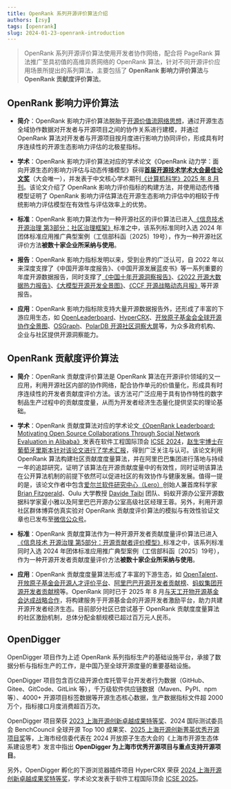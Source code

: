 ```yaml
---
title: OpenRank 系列开源评价算法介绍
authors: [zsy]
tags: [openrank]
slug: 2024-01-23-openrank-introduction
---
```


> OpenRank 系列开源评价算法使用开发者协作网络，配合将 PageRank 算法推广至具初值的高维异质网络的 OpenRank 算法，针对不同开源评价应用场景所提出的系列算法，主要包括了 **OpenRank 影响力评价算法**与 **OpenRank 贡献度评价算法**。

## OpenRank 影响力评价算法

- **简介**：OpenRank 影响力评价算法脱胎于[开源价值流网络思想](http://blog.frankzhao.cn/how_to_measure_open_source_3/)，通过开源生态全域协作数据对开发者与开源项目之间的协作关系进行建模，并通过 OpenRank 算法对开发者与开源项目按月度进行影响力协同评价，形成具有时序连续性的开源生态影响力评估的北极星指标。

- **学术**：OpenRank 影响力评价算法对应的学术论文《OpenRank 动力学：面向开源生态的影响力评估与动态传播模型》获得[**首届开源技术学术大会最佳论文奖**](https://mp.weixin.qq.com/s?__biz=MzI1MjQ2OTQ3Ng==&mid=2247650460&idx=4&sn=a82f784f429c5beccaa91b8198838b38&chksm=e9ef8517de980c014d19f7fe9cda2ec145bc8dd57882491e728f13f9eca23f5dbf643bebc96f&scene=27)（大会唯一），并发表于中文核心学术期刊[《计算机科学》2025 年 8 月刊](https://www.jsjkx.com/CN/volumn/volumn_420.shtml)。该论文介绍了 OpenRank 影响力评价指标的构建方法，并使用动态传播模型证明了 OpenRank 影响力评估算法在开源生态影响力评估中的相较于传统影响力评估模型在有效性与评估效率上的优势。

- **标准**：OpenRank 影响力算法作为一种开源社区的评价算法已进入[《信息技术 开源治理 第3部分：社区治理框架》](https://www.ttbz.org.cn/StandardManage/Detail/101704/)标准之中，该系列标准同时入选 2024 年团体标准应用推广典型案例（工信部科函〔2025〕19号），作为一种开源社区评价方法**被数十家企业所采纳与使用**。

- **报告**：OpenRank 影响力指标发明以来，受到业界的广泛认可，自 2022 年以来深度支撑了《中国开源年度报告》、《中国开源发展蓝皮书》等一系列重要的年度开源数据报告，同时支撑了[《中国十年开源洞察报告》](https://developer.aliyun.com/ebook/223)、[《2022 开源大数据热力报告》](https://developer.aliyun.com/ebook/7816/read)、[《大模型开源开发全景图》](https://mp.weixin.qq.com/s/2xwyGPZppdYmU_cDX3Xhyg?poc_token=HKtDl2ijmpYQrRkgVSisnqAtqV3--s95w1UGZamR)、[《CCF 开源战略动态月报》](https://www.ccf.org.cn/Chapters/DC/ODC/wyhdt/2024-03-15/828539.shtml)等开源报告。

- **应用**：OpenRank 影响力指标除支持大量开源数据报告外，还形成了丰富的下游应用生态，如 [OpenLeaderboard](https://open-leaderboard.x-lab.info/)、[HyperCRX](https://github.com/hypertrons/hypertrons-crx)、[开放原子基金会全球开源协作全景图](https://openatom-dashboard.x-lab.info/)、[OSGraph](https://osgraph.com/)、[PolarDB 开源社区洞察大屏](https://polardbx.com/dataPanorama)等，为众多政府机构、企业与社区提供开源洞察能力。

## OpenRank 贡献度评价算法

- **简介**：OpenRank 贡献度评价算法是 OpenRank 算法在开源评价领域的又一应用，利用开源社区内部的协作网络，配合协作单元的价值量化，形成具有时序连续性的开发者贡献度评价方法。该方法可广泛应用于具有协作特性的数字制品生产过程中的贡献度度量，从而为开发者经济生态量化提供坚实的理论基础。

- **学术**：OpenRank 贡献度算法对应的学术论文[《OpenRank Leaderboard: Motivating Open Source Collaborations Through Social Network Evaluation in Alibaba》](https://dl.acm.org/doi/10.1145/3639477.3639734)发表在软件工程国际顶会 [ICSE 2024](https://conf.researchr.org/track/icse-2024/icse-2024-software-engineering-in-practice?#event-overview)，[赵生宇博士在葡萄牙里斯本针对该论文进行了学术汇报](https://mp.weixin.qq.com/s/gVPmo0lxSxm6TMxRxkFzJw)，得到广泛关注与认可。该论文利用 OpenRank 算法构建社区贡献度度量算法，并在阿里巴巴集团进行落地与持续一年的追踪研究，证明了该算法在开源贡献度量中的有效性，同时证明该算法在公开算法机制的前提下依然可以促进社区的有效协作与健康发展。值得一提的是，该论文作者中包含[爱尔兰软件研究中心（Lero）](https://lero.ie/)创始人兼首席科学家 [Brian Fitzgerald](https://lero.ie/people/brian-fitzgerald)、Oulu 大学教授 [Davide Taibi](http://www.taibi.it/) 团队、蚂蚁开源办公室开源数据科学家夏小雅以及阿里巴巴开源办公室高级社区经理王蓉。另外，利用开源社区群体博弈仿真实验对 OpenRank 贡献度评价算法的模拟与有效性验证文章也已发布至[微信公众号](https://mp.weixin.qq.com/s/7kNzypdEpW9tAuWJg4byHg)。

- **标准**：OpenRank 贡献度算法作为一种开源开发者贡献度量评价算法已进入[《信息技术 开源治理 第5部分：开源贡献者评价模型》](https://www.ttbz.org.cn/StandardManage/Detail/101699/)标准之中，该系列标准同时入选 2024 年团体标准应用推广典型案例（工信部科函〔2025〕19号），作为一种开源开发者贡献度量评价方法**被数十家企业所采纳与使用**。

- **应用**：OpenRank 贡献度度量算法形成了丰富的下游生态，如 [OpenTalent](https://open-talent.x-lab.info/)、[开放原子基金会开源人才评价平台](https://talent.openatom.cn/)、[阿里巴巴开源开发者贡献榜](https://opensource.alibaba.com/contribution_leaderboard/details?projectValue=kubevela)、[蚂蚁集团开源开发者贡献榜](https://open-digger.cn/community-openrank-leaderboards/?locale=zh&organization=antgroup&timeUnit=month&timeValue=1751556025429&project=antd)等。OpenRank 同时已于 2025 年 8 月[与天工开物开源基金会达成战略合作](https://mp.weixin.qq.com/s/RBeAtsSaQCk353c-p4Qg9g)，将构建服务于开源基金会的开源开发者激励平台，助力共建开源开发者经济生态。目前部分社区已尝试基于 OpenRank 贡献度度量算法的社区激励机制，总体分配金额规模已超过百万元人民币。

## OpenDigger

OpenDigger 项目作为上述 OpenRank 系列指标生产的基础设施平台，承接了数据分析与指标生产的工作，是中国乃至全球开源度量的重要基础设施。

OpenDigger 项目包含百亿级开源仓库托管平台开发者行为数据（GitHub、Gitee、GitCode、GitLink 等），千万级软件供应链数据（Maven、PyPI、npm 等）、4000+ 开源项目标签数据等开源生态核心数据，生产数据指标文件超 2000 万个，指标接口月度消费超百万次。

OpenDigger 项目荣获 [2023 上海开源创新卓越成果特等奖](https://mp.weixin.qq.com/s/LlzOFzcPPtb2zE5WKEtfUw)、2024 国际测试委员会 BenchCouncil 全球开源 Top 100 成果奖、[2025 上海开源创新菁英优秀开源项目奖](https://mp.weixin.qq.com/s/hmg_08mqyM5TcPIUehGj1g)等，上海市经信委代表在 2024 开放原子生态大会的《上海市开源生态体系建设思考》发言中指出 **OpenDigger 为上海市优秀开源项目与重点支持开源项目**。

另外，OpenDigger 孵化的下游浏览器插件项目 HyperCRX 荣获 [2024 上海开源创新卓越成果奖特等奖](https://mp.weixin.qq.com/s/EVH5KHq-yT5Ix5cLefxBiw)，学术论文发表于软件工程国际顶会 [ICSE 2025](https://conf.researchr.org/track/icse-2025/icse-2025-demonstrations?#Accepted-Papers)。
